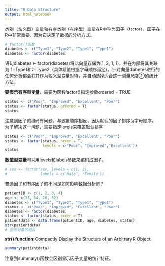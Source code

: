 ---
title: "R Data Structure"
output: html_notebook
---

类别（名义型）变量和有序类别（有序型）变量在R中称为因子（factor）。因子在R中非常重要，因为它决定了数据的分析方式。

```{r}
# factor()函数
diabetes <- c("Type1", "Type2", "Type1", "Type1")
diabetes <- factor(diabetes)
```

语句diabetes <- factor(diabetes)将此向量存储为(1, 2, 1, 1)，并在内部将其关联为
1=Type1和2=Type2（具体赋值根据字母顺序而定）。针对向量diabetes进行的任何分析都会将其作为名义型变量对待，并自动选择适合这一测量尺度①的统计方法。

**要表示有序型变量**，需要为函数factor()指定参数ordered = TRUE

```{r}
status <- c("Poor", "Improved", "Excellent", "Poor")
status <- factor(status, ordered = T)
status
```
注意到因子的编码有问题，与逻辑顺序相反，因为默认的因子排序为字母顺序。
为了解决这一问题，需要指定levels来覆盖默认排序

```{r}
status <- c("Poor", "Improved", "Excellent", "Poor")
status <- factor(status, order = T,
                 levels = c("Poor", "Improved","Excellent"))
status
```

**数值型变量**可以用levels和labels参数来编码成因子。
```{r}
# sex <- factor(sex, levels = c(1, 2), 
#               labels = c("Male", "Female"))
```
普通因子和有序因子的不同是如何影响数据分析的？
```{r}
patientID <- c(1, 2, 3, 4)
age <- c(25, 34, 28, 52)
diabetes <- c("Type1", "Type2", "Type1", "Type1")
status <- c("Poor", "Improved", "Excellent", "Poor")
diabetes <- factor(diabetes)
status <- factor(status, order = T)
patientdata <- data.frame(patientID, age, diabetes, status)
str(patientdata) 
# 显示对象的结构
```
**str() function**:
Compactly Display the Structure of an Arbitrary R Object

```{r}
summary(patientdata)
```
注意到summary()函数会区别显示因子变量的统计特征。
